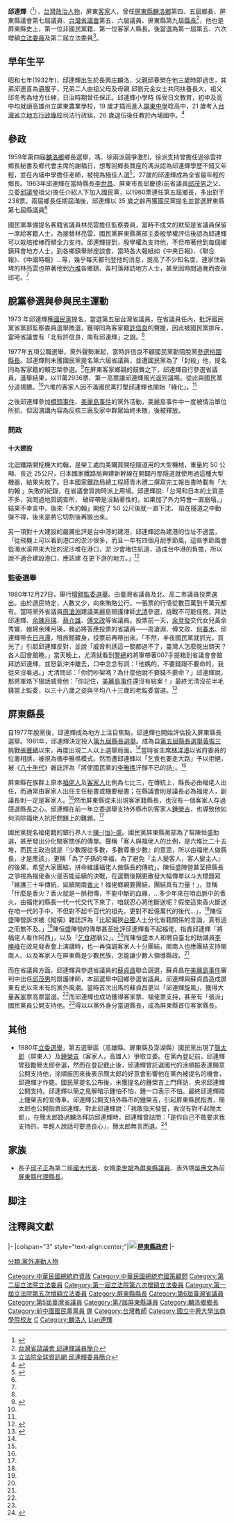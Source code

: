 {{noteTA
|1=zh-hans:庄; zh-hant:庄;
}}
{{Infobox_officeholder
| name               = 邱連輝
| image              = 第二屆立法委員選舉候選人邱連輝.jpg
| office             = {{ROC}}第1－2屆[[立法委員|立法委員]]
| term_start         = 1987年2月1日
| term_end           = 1996年1月31日
| constituency       = [[台灣省|台灣省]]第五選區（高屏澎）<br>（第1屆第5次增額）<br>[[台灣省|台灣省]]第十三選區（屏東縣）<br>（第1屆第6次增額）<br>[[屏東縣立法委員選舉區|屏東縣選舉區]]（第2屆）
| office1            = {{PIN}}第6任[[屏東縣縣長|縣長]]
| term_start1        = 1981年12月20日
| term_end1          = 1985年12月20日
| predecessor1       = [[柯文福|柯文福]]
| successor1         = [[施孟雄|施孟雄]]
| Sex = 男 
| Native place = 
| birth_date  = {{Birth date|1932|10|15}}
| birth_place = {{TWN-JPN}}[[高雄州|高雄州]][[屏東郡|屏東郡]][[長興庄|長興庄]]<br>（今[[屏東縣|屏東縣]][[麟洛鄉|麟洛鄉]]）
| death_date = {{Death date and age|2010|9|13|1932|1|16}}
| death_place = {{TWN}}[[屏東縣|屏東縣]][[屏東市|屏東市]][[衛生福利部屏東醫院|署立屏東醫院]]

| party = {{Dpp}}
| nationality = {{JPN-EMP}}（1932年－1945年）<br>{{ROC}}（1945年－2010年）
| educate = 
*[[國立中興大學法商學院|國立中興大學法商學院]](現[[國立臺北大學|國立臺北大學]])法律學系畢業
| past = 
*中學教師
*屏東縣第四屆麟洛鄉長<br><span style="color: blue;">（1959年－1962年）</span>
*屏東縣第五屆麟洛鄉長<br><span style="color: blue;">（1962年－1965年）</span>
*屏東縣議會第七屆議員<br><span style="color: blue;">（1968年－1971年）</span>
*台灣省議會第五屆議員（{{Kmt}}）<br><span style="color: blue;">（1973年－1977年）</span>
*台灣省議會第六屆議員（{{Nonp}}）<br><span style="color: blue;">（1977年－1981年）</span>
*{{flagicon image|Flag of Pingtung County.svg}}屏東縣第9屆縣長<br><span style="color: blue;">（1981年－1985年）</span>
*臺灣省政府訴願委員會主任委員
*第一屆第五次增額立法委員（{{Nonp}}）<br><span style="color: blue;">（1987年－1990年）</span>
*第一屆第六次增額立法委員（{{Dpp}}）<br><span style="color: blue;">（1990年－1993年）</span>
*第二屆立法委員（{{Dpp}}）<br><span style="color: blue;">（1993年－1996年）</span>
*總統府國策顧問
*總統府資政
}}
'''邱連輝'''（{{bd|1932年|10月15日|2010年|9月13日|catIdx=Qiu邱連輝}}<ref>{{Cite web |url=https://news.ltn.com.tw/news/focus/paper/427535|title=民主鬥士 邱連輝辭世 享壽80歲 |author= 黃良傑、羅欣貞|date=2010-09-14 |accessdate=2021-09-14 |archive-date= |dead-url=no }}</ref>），[[台灣|台灣]][[政治人物|政治人物]]，屏東[[客家|客家]]人。曾任[[屏東縣|屏東縣]][[麟洛鄉|麟洛鄉]]第四、五屆鄉長、屏東縣議會第七屆議員、[[台灣省議會|台灣省議會]]第五、六屆議員、屏東縣第九屆[[屏東縣縣長|縣長]]<ref>[http://www.tpa.gov.tw/big5/Councilor/Councilor_view.asp?id=737&cid=2&urlID=20 台灣省諮議會 邱連輝議員簡介]</ref>，他也是屏東縣史上，第一位非國民黨籍、第一位客家人縣長。後當選為第一屆第五、六次增額[[立法委員|立法委員]]及第二屆立法委員<ref>[http://www.ly.gov.tw/ly/01_introduce/0103_leg/leg_main/leg_ver01_01.jsp?ItemNO=01030100&lgno=00048&stage=2 立法院全球資訊網 邱連輝委員簡介]</ref>。

== 早年生平 ==
昭和七年(1932年)，邱連輝出生於長興庄麟洛，父親邱春榮在他三歲時即過世，其弟邱連喜為遺腹子，兄弟二人由祖父母及母親 邱劉元金女士共同扶養長大，祖父邱冬秀為地方仕紳，日治時期曾任保正。邱連輝小學時 係受日文教育，初中及高中均就讀高雄州立屏東農業學校，19 歲才插班進入[[屏東中學|屏東中學]]唸高中，21 歲考入[[台灣省立地方行政專校|台灣省立地方行政專校]]司法行政組，26 歲退伍後任教於內埔國中。<ref name=":0">{{Cite journal|title=邱連輝與屏東客家族群政治發展之探究(1959~1995)|author=邱金惠|url=https://ndltd.ncl.edu.tw/cgi-bin/gs32/gsweb.cgi?randomimg=nlL0CQ_1557389817&validpath=%2Ftmp%2F%5Enclcdr__doschk%2FnlL0CQ_1557389817__ajM0NGoz&validinput=j344j3&check=確定|journal=國立屏東科技大學客家文化產業研究所碩士論文|issue=|doi=|others=|year=2013|volume=|page=|pmid=|access-date=2020-09-19|archive-date=2019-06-11|archive-url=https://web.archive.org/web/20190611015330/https://ndltd.ncl.edu.tw/cgi-bin/gs32/gsweb.cgi?randomimg=nlL0CQ_1557389817&validpath=%2Ftmp%2F%5Enclcdr__doschk%2FnlL0CQ_1557389817__ajM0NGoz&validinput=j344j3&check=%E7%A2%BA%E5%AE%9A|dead-url=no}}</ref>

== 參政 ==
1959年第四屆[[麟洛鄉|麟洛鄉]]鄉長選舉，馮、徐兩派競爭激烈，徐派支持曾擔任過徐雲祥鄉長秘書及鄉代會主席的謝福日，想奪回鄉長寶座的馮派認為邱連輝學歷不錯又年輕，並在內埔中學擔任老師，被視為極佳人選<ref name=":1">{{Cite book|title=邱連輝老縣長口述歷史訪談紀錄|last=曾彩金主訪：張春菊、溫蘭英、黃瑞芳紀錄整理|first=|publisher=屏縣六堆文化研究學會|year=2006|isbn=9789868036550|location=屏東市|pages=}}</ref>，27歲的邱連輝成為全省最年輕的鄉長。1963年邱連輝在當時縣長[[李世昌|李世昌]]、屏東市長邱慶德(前省議員[[邱茂男|邱茂男]]之父、立委[[邱議瑩|邱議瑩]]祖父)擔任介紹人下加入國民黨，以1960票連任第五屆鄉長，多出對手238票。兩屆鄉長任期屆滿後，邱連輝以 35 歲之齡再獲國民黨提名並當選屏東縣第七屆縣議員<ref name=":0" />

國民黨準備提名客籍省議員林亮雲擔任監察委員，當時不成文的默契是省議員保留一席給客籍人士，為接替林亮雲，國民黨屏東縣黨部主委殷學權評估後認為邱連輝可以栽培接棒而傾全力支持。邱連輝提到，殷學權為支持他，不但帶著他到每個鄉鎮拜會地方人士，到各鄉鎮舉辦座談會，當時各大報紙如《中央日報》、《聯合報》、《中國時報》...等，幾乎每天都刊登他的消息，提高了不少知名度，連家住新埤的林亮雲也帶著他到[[六堆|六堆]]各鄉鎮、各村落拜訪地方人士，甚至因時間過晚而夜宿邱宅。<ref name=":1" />

== 脫黨參選與參與民主運動 ==
1973 年邱連輝獲[[國民黨|國民黨]]提名，當選第五屆台灣省議員，在省議員任內，批評國民黨省黨部監察委員選舉賄選，獲得同為客家籍[[許信良|許信良]]的聲援，因此被國民黨排斥，當時省議會有「北有許信良，南有邱連輝」之說。<ref name=客></ref>{{rp|402}}

1977年五項公職選舉，黨外聲勢漸起，當時許信良不顧國民黨勸阻脫黨[[1977年中華民國縣市長選舉#桃園縣|參選桃園縣長]]。邱連輝則未獲國民黨提名第六屆省議員，並遭國民黨為了「封殺」他，提名同為客家籍的賴志榮參選。<ref name=客>{{cite book |author=[[何來美|何來美]]著|title=《台灣客家政治風雲錄》 |date=2017年2月初版 |publisher=聯經出版 |location=臺北 |isbn= 978-957-08-4867-0}}</ref>{{rp|402}}在屏東客家鄉親的鼓舞之下，邱連輝自行參選省議員，選舉結果，以11萬2936票、第一高票讓邱連輝風光返回議場。從此與國民黨分道揚鑣。<ref name=客></ref>{{rp|402}}六堆的客家人因不滿國民黨打壓邱連輝也開始「綠化」。<ref name=客></ref>{{rp|402}}

之後邱連輝參加[[橋頭事件|橋頭事件]]、[[美麗島事件|美麗島事件]]的黨外活動，美麗島事件中一度被情治單位所抓，但因演講內容為反核三廠及家中群眾始終未散，後被釋放。

=== 問政 ===
==== 十大建設 ====
北迴鐵路開挖機大約翰，是榮工處向美購買開挖隧道用的大型機械，重量約 50 公噸、長近 25公尺，日本國家鐵路局興建新幹線在開闢丹那隧道就使用過這種大型機器，結果失敗了。日本國家鐵路局總工程師青木禮二撰寫完工報告書時載有「大約翰 」失敗的紀錄，在省議會質詢時派上用場。邱連輝說:「台灣和日本的土質差不多，我問過地質調查所， 破碎帶是沒黏著性的，如果加了外力時會一直崩塌。」結果不幸言中，後來「大約翰」開挖了 50 公尺後就一直下沈， 陷在隧道之中動彈不得，後來是將它切割後再搬出來。

另一項對十大建設的嚴厲批評是台中港的建港，邱連輝認為建港的位址不適當，「從飛機上可以看到港口的淤沙很多，而且一年有四個月刮季節風，這些季節風會從濁水溪帶來大批的泥沙堆在港口，淤 沙會堵住航道，造成台中港的負擔，所以說不適合建設港口，應該建 在更下游的地方。」<ref>{{Cite book|title=台灣省參議會、臨時省議會暨省議會時期口述歷史訪談計畫:邱連輝先生訪談錄|last=李明通|first=|publisher=|year=2004|isbn=|location=|pages=}}</ref>
<br />

=== 監委選舉 ===
1980年12月27日，舉行[[1980年中華民國監察委員選舉#臺灣省|增額監委選舉]]。由臺灣省議員及北、高二市議員投票選出。由於選民特定，人數又少，向來賄賂公行。一張票的行情從數百萬到千萬元都有。當時黨外省議員[[周滄淵|周滄淵]]建議美麗島辯護律師[[尤清|尤清]]參選，挑戰不可能任務。拜訪邱連輝、[[余陳月瑛|余陳月瑛]]、[[蔡介雄|蔡介雄]]、[[傅文政|傅文政]]等省議員。投票前一天，[[余登發|余登發]]交代女兒黃余秀鸞、媳婦余陳月瑛，務必將答應投票的省議員——周滄淵、傅文政、[[何春木|何春木]]、邱連輝帶去[[日月潭|日月潭]]，租旅館藏身，投票前再帶出來。「不然，半夜國民黨就抓光，買光了」引起邱連輝反對，並說「威脅利誘這一關都過不了，臺灣人怎麼能出頭天？各人回會館睡。」當天晚上，尤清就看到[[警總|警總]]的將軍帶著007手提箱到省議會會館拜訪邱連輝，並怒氣沖沖離去，口中念念有詞：「他媽的，不要錢跟不要命的，我從來沒看過。」尤清問邱：「你們吵架嗎？為什麼他說不要錢不要命？」邱連輝說，那將軍烙下狠話威脅他：「你記住，[[美麗島事件|美麗島事件]]還沒有結案！」最終尤清沒花半毛錢當上監委，以三十八歲之姿與平均八十三歲的老監委當選。<ref name=民>{{cite book |author=[[胡慧玲|胡慧玲]]著|title=《百年追求：臺灣民主運動的故事 卷三，民主的浪潮》 |date=2013年10月初版 |publisher=衛城出版；遠足發行 |location=新北市 |isbn= 978-986-89626-5-1}}</ref>{{rp|217-218}}

== 屏東縣長 ==
{{see also|1981年中華民國縣市長選舉#屏東縣}}
自1977年脫黨後，邱連輝成為地方上注目焦點，邱連輝也開始評估投入屏東縣長選舉。1981年，邱連輝決定投入[[1981年中華民國縣市長選舉#屏東縣|第九屆縣長選舉]]。成為自[[1964年中華民國縣市長選舉#屏東縣|第五屆縣長選舉]][[黃振三|黃振三]]挑戰[[張豐緒|張豐緒]]以來，再度出現二人以上選舉局面。<ref name="邱連輝魅力"></ref>當時省主席[[林洋港|林洋港]]以省府委員的位置相誘，被視為循李雅樵模式。然而遭邱連輝以「乞食也要走大路」予以拒絕，被《[[八十年代_(雜誌)|八十年代]]》雜誌評為「將使國民黨的[[李雅樵|李雅樵]]汗顏不已的話」。<ref name="認識黨外"></ref>

屏東縣在族群上原本[[福佬人|福佬人]]及[[客家人|客家人]]比例為七比三，在傳統上，縣長必由福佬人出任，而通常由客家人出任主任秘書或機要秘書；在縣議會則是議長必為福佬人，副議長則一定是客家人。<ref name="邱連輝魅力"></ref>然而屏東縣從未出現客家籍縣長，也沒有一個客家人存過競選縣長之心。邱連輝在前一年立委選舉支持外縣市的客家人[[鍾榮吉|鍾榮吉]]，也導致他如何消除福佬人抗拒問題上的難題。<ref name=選></ref>{{rp|70-73}}

國民黨提名福佬籍的銀行界人士[[陳恒盛|陳-{恒}-盛]]。國民黨屏東縣黨部為了幫陳恒盛助選，甚至發出分化閩客關係的傳單。聲稱「客人與福佬人的比例，是六堆比二十五堆，而民主政治就是『少數服從多數，多數尊重少數』的意思，所以由福佬人做縣長，才是應該」，更稱「為了子孫的幸福，為了避免『主人變客人，客人變主人』的後果，希望大家團結，拼命維護福佬人做縣長的傳統」。陳恒盛陣營甚至把縣長之爭視為福佬香火是否能延續的決戰，在選戰後期更散發大幅傳單以斗大標題寫「維護三十年傳統，延續閩南[[香火|香火]]！福佬鄉親要團結，團結真有力量！」，並稱「什麼是香火？香火就是一脈相傳，不能中斷的血緣，...多少年來在咱血脈中的香火，由福佬的縣長一代一代交代下來了，咱就忍心將他斷送呢？假使這束香火斷送在咱一代的手中，不但對不起千百代的祖先，更對不起億萬代的後代...」，<ref name="屏東縣黨部分化閩客團結"></ref>陳恒盛陣營訴求被《縱橫》雜誌評為「比起偏狹[[台獨|台獨]]人士分化省籍關係的言論，真有過之而無不及。」<ref name="屏東縣黨部分化閩客團結"></ref>陳恒盛陣營的傳單甚至批評邱連輝看不起福佬，指責邱連輝「將福佬人看作阿西{{notetag|臺灣話：'''a-se'''。「呆瓜」、「傻瓜」之意，源自西拉雅語。}}」，以及「[[乞食|乞食]]趕廟公」。<ref name="屏東縣黨部分化閩客團結"></ref>而陳恒盛本人和聘自臺北的助講員[[李勝峰|李勝峰]]在政見發表會上演講時，也一再強調客家人十分團結，閩南人也應團結支持閩南人、以及客家人在屏東縣是少數民族，怎能讓少數人領導縣政。<ref name="邱連輝魅力"></ref>

而在省議員方面，邱連輝與參選省議員的[[蘇貞昌|蘇貞昌]]聯合競選，蘇貞昌在[[美麗島事件|美麗島事件]]審判中出任[[邱茂男|邱茂男]]的辯護律師，本屆選舉中回鄉參選省議員。邱連輝與蘇貞昌造成屏東有史以來未有的黨外風潮。當時首次出馬的蘇貞昌更以「邱連輝旋風」，獲得大量[[客家|客家]]票高票當選。<ref name="邱連輝"></ref>而邱連輝也成功獲得客家票、福佬票支持，甚至有「張派」國民黨員公開支持他。<ref name="邱連輝魅力"></ref>得以以黨外身分當選縣長，成為屏東縣首位客家縣長。

== 其他 ==
* 1980年[[1980年中華民國立法委員選舉|立委選舉]]，第五選舉區（高雄縣、屏東縣及澎湖縣）國民黨出現了[[簡太郎|簡太郎]]（屏東人）及[[鍾榮吉|鍾榮吉]]（客家人，高雄人）爭取立委。在黨內登記前，邱連輝曾鼓勵簡太郎參選，然而在登記截止後，邱連輝曾託選國代的涂順振表達願意公開支持他，涂順振回來後表示簡太郎的好意會影響他在黨內被提名的機會，邱連輝才作罷。國民黨提名公布後，未獲提名的鍾榮吉上門拜訪，央求邱連輝公開支持。邱連輝以簡之見解暗示鍾怕不怕，鍾一口表示不怕。最終邱連輝踏上鍾榮吉的宣傳車。邱連輝公開支持外縣市的鍾榮吉，引起屏東縣民指責，簡太郎也公開指責邱連輝。對此邱連輝說：「我敢指天發誓，我沒有對不起簡太郎」。在簡太郎路過麟洛拜訪邱連輝時，邱連輝曾詰問：「是你自己不敢要求我支持的，年輕人說話可要憑良心」，簡太郎無言而退。<ref name=選>{{cite book |author=[[台灣時報|台灣時報]]社集體採訪|title=《選壇風雲錄》 |date=1981年8月初版 |publisher=[[台灣時報|台灣時報]]社 |location=高雄 |isbn= }}</ref>{{rp|75-77}}
== 家族 ==
* 長子[[邱子正|邱子正]]為第二屆[[國大代表|國大代表]]、女婿[[李世斌|李世斌]]為[[屏東縣議員|屏東縣議員]]、表外甥[[吳應文|吳應文]]為前[[屏東縣縣長|屏東縣代理縣長]]。

== 脚注 ==
<div class="references-small">
{{NoteFoot}}
</div>
== 注釋與文獻 ==
{{Reflist|2|refs=
<ref name="認識黨外">謝進仁、吳德育〈認識黨外候選人〉，《[[八十年代_(雜誌)|八十年代]]》，第三卷第四期，總號第十六期。1981年11月號。臺北：亞洲人雜誌社。頁20-38。</ref>
<ref name="邱連輝魅力">〈邱連輝的魅力在那裏？——屏東縣長選戰的回顧〉，李鳴元，《縱橫》月刊，第二卷第四期。1981年8月12日。臺北：縱橫月刊雜誌社。頁49-52。</ref>
<ref name="屏東縣黨部分化閩客團結">〈屏東縣黨部分化閩客團結〉，趙健，《縱橫》月刊，第二卷第四期。1981年8月12日。臺北：縱橫月刊雜誌社。頁53-54。</ref>
<ref name="邱連輝">〈邱連輝的敵人在那裏？〉，《亞洲人》週刊，總號第七十七號。1985年8月3-9日。臺北：八十年代出版社。頁32-33。</ref>
}}

{{wikiquote}}

{{start box}}
{{s-gov|roc}}
|-
|colspan="3" style="text-align:center;"|'''[[File:Emblem_of_Pingtung_County.svg|20px]][[屏東縣政府|屏東縣政府]]'''
|-
{{s-before|[[柯文福|柯文福]]}}
{{s-title|[[屏東縣縣長|屏東縣縣長]]<br><small>第九屆<br>1981年12月20日－1985年12月20日}}
{{s-after|[[施孟雄|施孟雄]]}}
{{end box}}

{{屏東縣縣長}}
{{DEFAULTSORT:Qiu邱連輝}}
[[Category:中華民國總統府資政|Category:中華民國總統府資政]]
[[Category:中華民國總統府國策顧問|Category:中華民國總統府國策顧問]]
[[Category:第二屆立法院立法委員|Category:第二屆立法院立法委員]]
[[Category:第一屆立法院第六次增額立法委員|Category:第一屆立法院第六次增額立法委員]]
[[Category:第一屆立法院第五次增額立法委員|Category:第一屆立法院第五次增額立法委員]]
[[Category:屏東縣縣長|Category:屏東縣縣長]]
[[Category:第6屆臺灣省議員|Category:第6屆臺灣省議員]]
[[Category:第5屆臺灣省議員|Category:第5屆臺灣省議員]]
[[Category:第7屆屏東縣議員|Category:第7屆屏東縣議員]]
[[Category:麟洛鄉鄉長|Category:麟洛鄉鄉長]]
[[Category:前中國國民黨黨員|Category:前中國國民黨黨員]]
[[Category:民主進步黨籍立法委員|屏]]
[[Category:台灣教師|Category:台灣教師]]
[[Category:國立中興大學法商學院校友|Category:國立中興大學法商學院校友]]
[[Category:客家裔臺灣人|C]]
[[Category:麟洛人|Category:麟洛人]]
[[Category:邱姓|Lian連輝]]
[[分類:黨外運動人物|分類:黨外運動人物]]